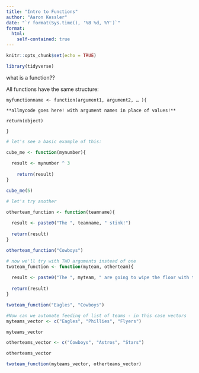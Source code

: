 ```yaml
---
title: "Intro to Functions"
author: "Aaron Kessler"
date: "`r format(Sys.time(), '%B %d, %Y')`"
format:
  html:
    self-contained: true
---
```


```r
knitr::opts_chunk$set(echo = TRUE)

library(tidyverse)

```

what is a function??

All functions have the same structure:

`myfunctionname <- function(argument1, argument2, … ){`

`**allmycode goes here! with argument names in place of values!**`

`return(object)`

`}`

```r
# let's see a basic example of this:

cube_me <- function(mynumber){
  
  result <- mynumber ^ 3
    
    return(result)
}
```

```r

cube_me(5)

```

```r
# let's try another

otherteam_function <- function(teamname){
  
  result <- paste0("The ", teamname, " stink!")
  
  return(result)
}
```

```r
otherteam_function("Cowboys")
```

```r
# now we'll try with TWO arguments instead of one
twoteam_function <- function(myteam, otherteam){
  
  result <- paste0("The ", myteam, " are going to wipe the floor with the ", otherteam)
  
  return(result)
}
```

```r

twoteam_function("Eagles", "Cowboys")


```

```r
#Now can we automate feeding of list of teams - in this case vectors
myteams_vector <- c("Eagles", "Phillies", "Flyers")

myteams_vector
```


```r
otherteams_vector <- c("Cowboys", "Astros", "Stars")

otherteams_vector
```


```r

twoteam_function(myteams_vector, otherteams_vector)

```
